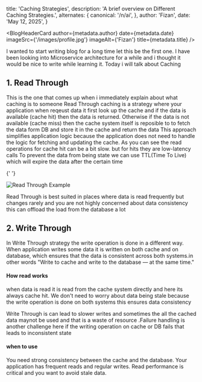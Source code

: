   title: 'Caching Strategies',
  description: 'A brief overview on Different Caching Strategies.',
  alternates: {
    canonical: '/n/ai',
  },
  author: 'Fizan',
  date: 'May 12, 2025',
}

<BlogHeaderCard
  author={metadata.author}
  date={metadata.date}
  imageSrc={'/images/profile.jpg'}
  imageAlt={'Fizan'}
  title={metadata.title}
/>

I wanted to start writing blog for a long time let this be the first one. I have been looking into Microservice architecture for a while and i thought it would be nice to write while learning it.
Today i will talk about Caching

## 1. Read Through

This is the one that comes up when i immediately explain about what caching is to someone
Read Through caching is a strategy where your application when reqeust data it first look up the cache
and if the data is available (cache hit) then the data is returned. Otherwise if the data is not available (cache miss) then the cache system itself is reposible to to fetch the data form DB and store it in the cache and return the data
This approach simplifies application logic because the application does not need to handle the logic for fetching and updating the cache. As you can see the read operations for cache hit can be a bit slow.
but for hits they are low-latency calls
To prevent the data from being state we can use TTL(Time To Live) which will expire the data after the certain time

{' '}

<Image src={readthrough} alt="Read Through Example" />

Read Through is best suited in places where data is read frequently but changes rarely
and you are not highly concerned about data consistency
this can offload the load from the database a lot

## 2. Write Through

In Write Through strategy the write operation is done in a different way. When application writes some data it is written on both cache and on database, which ensures that the data is consistent across both systems.in other words
"Write to cache and write to the database — at the same time."

#### How read works

when data is read it is read from the cache system directly and here its always cache hit. We don't need to worry about data being stale because the write operation is done on both systems this ensures data consistency

Write Through is can lead to slower writes and sometimes the all the cached data maynot be used and that is a waste of resource .Failure handling is another challenge here if the writing operation on cache or DB fails that leads to inconsistent state

#### when to use

You need strong consistency between the cache and the database.
Your application has frequent reads and regular writes.
Read performance is critical and you want to avoid stale data.
